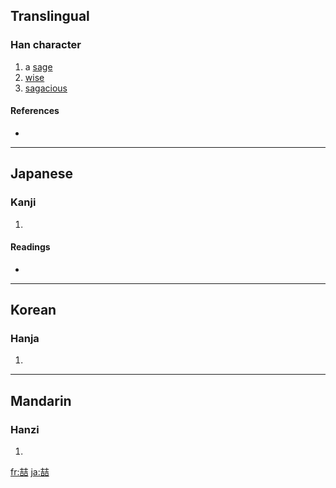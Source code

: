 {{also|吉}}
==Translingual==

===Han character===
{{Han char|rn=30|rad=口|as=09|sn=12|four=|canj=土口土口 (GRGR)}}

# a [[sage]]
# [[wise]]
# [[sagacious]]

====References====
* {{Han ref|kx=0197.260|dkj=03908|dj=0419.040|hdz=10648.110|uh=5586|ud=21894}}

----

==Japanese==

===Kanji===
{{ja-kanji|grade=|rs=口09}}

# {{defn|Japanese}}

====Readings====
* {{ja-readings|on=[[てつ]] (tetsu)|kun=}}

----

==Korean==

===Hanja===
{{ko-hanja|hangeul=철|rv=cheol|mr=ch'ŏl}}

# {{defn|Korean}}

----

==Mandarin==

===Hanzi===
{{cmn-hanzi|pin=[[zhé]] ([[zhe2]])|wg=che<sup>2</sup>}}

# {{defn|Mandarin}}

[[fr:喆]]
[[ja:喆]]